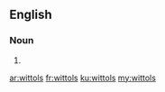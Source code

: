 ==English==

===Noun===
{{head|en|noun plural form}}

# {{plural of|wittol|lang=en}}

[[ar:wittols]]
[[fr:wittols]]
[[ku:wittols]]
[[my:wittols]]
